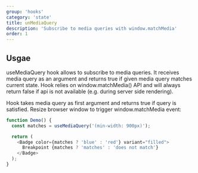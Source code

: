```yaml
---
group: 'hooks'
category: 'state'
title: unMediaQuery
description: 'Subscribe to media queries with window.matchMedia'
order: 1
---
```


## Usgae

useMediaQuery hook allows to subscribe to media queries. It receives media query as an argument and returns true if given media query matches current state. Hook relies on window.matchMedia() API and will always return false if api is not available (e.g. during server side rendering).

Hook takes media query as first argument and returns true if query is satisfied. Resize browser window to trigger window.matchMedia event:

```js live=true
function Demo() {
  const matches = useMediaQuery('(min-width: 900px)');

  return (
    <Badge color={matches ? 'blue' : 'red'} variant="filled">
      Breakpoint {matches ? 'matches' : 'does not match'}
    </Badge>
  );
}
```

